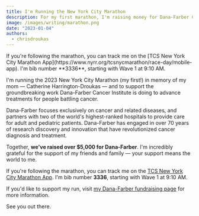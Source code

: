 ```yaml
---
title: I'm Running the New York City Marathon
description: For my first marathon, I'm raising money for Dana-Farber Cancer Institute.
image: /images/writing/marathon.png
date: "2023-01-04"
authors:
  - chrisdroukas
---
```


<Callout>
  If you're following the marathon, you can track me on the [TCS New York City
  Marathon App](https://www.nyrr.org/tcsnycmarathon/race-day/mobile-app). I'm
  bib number **3336**, starting with Wave 1 at 9:10 AM.
</Callout>

I'm running the 2023 New York City Marathon (my first!) in memory of my mom — Catherine Harrington-Droukas — and to support the groundbreaking work Dana-Farber Cancer Institute is doing to advance treatments for people battling cancer.

Dana-Farber focuses exclusively on cancer and related diseases, and partners with two of the world's highest-ranked hospitals to provide care for adult and pediatric patients. Dana-Farber has engaged in over 70 years of research discovery and innovation that have revolutionized cancer diagnosis and treatment.

Together, **we've raised over $5,000 for Dana-Farber**. I'm incredibly grateful for the support of my friends and family — your support means the world to me.

If you're following the marathon, you can track me on the [TCS New York City Marathon App](https://www.nyrr.org/tcsnycmarathon/race-day/mobile-app). I'm bib number **3336**, starting with Wave 1 at 9:10 AM.

If you'd like to support my run, visit [my Dana-Farber fundraising page](http://danafarber.jimmyfund.org/goto/droukas-2023) for more information.

See you out there.
